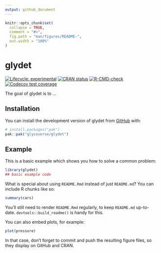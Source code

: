 ```yaml
---
output: github_document
---
```


<!-- README.md is generated from README.Rmd. Please edit that file -->

```r
knitr::opts_chunk$set(
  collapse = TRUE,
  comment = "#>",
  fig.path = "man/figures/README-",
  out.width = "100%"
)
```

# glydet

<!-- badges: start -->
[![Lifecycle: experimental](https://img.shields.io/badge/lifecycle-experimental-orange.svg)](https://lifecycle.r-lib.org/articles/stages.html#experimental)
[![CRAN status](https://www.r-pkg.org/badges/version/glydet)](https://CRAN.R-project.org/package=glydet)
[![R-CMD-check](https://github.com/glycoverse/glydet/actions/workflows/R-CMD-check.yaml/badge.svg)](https://github.com/glycoverse/glydet/actions/workflows/R-CMD-check.yaml)
[![Codecov test coverage](https://codecov.io/gh/glycoverse/glydet/graph/badge.svg)](https://app.codecov.io/gh/glycoverse/glydet)
<!-- badges: end -->

The goal of glydet is to ...

## Installation

You can install the development version of glydet from [GitHub](https://github.com/) with:

``` r
# install.packages("pak")
pak::pak("glycoverse/glydet")
```

## Example

This is a basic example which shows you how to solve a common problem:

```r
library(glydet)
## basic example code
```

What is special about using `README.Rmd` instead of just `README.md`? You can include R chunks like so:

```r
summary(cars)
```

You'll still need to render `README.Rmd` regularly, to keep `README.md` up-to-date. `devtools::build_readme()` is handy for this.

You can also embed plots, for example:

```r
plot(pressure)
```

In that case, don't forget to commit and push the resulting figure files, so they display on GitHub and CRAN.
